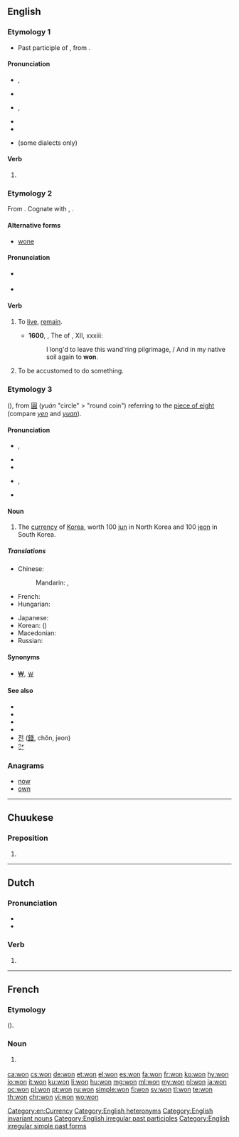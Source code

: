 {{also|Won|wón|woń}}
==English==
{{wikipedia}}

===Etymology 1===
* Past participle of {{term|win}}, from {{etyl|ang|en}} {{term|winnan|lang=ang}}.

====Pronunciation====
* {{a|UK}} {{enPR|wŭn}}, {{IPA|/wʌn/|lang=en}}
* {{rhymes|ʌn|lang=en}}
* {{a|US}} {{enPR|wän|wŭn}}, {{IPA|/wɑn/|/wʌn/|lang=en}}
* {{audio|en-us-won.ogg|Audio (US)|lang=en}}
* {{rhymes|ʌn|lang=en}}
* {{homophones|lang=en|one}} (some dialects only)

====Verb====
{{head|en|verb form}}

# {{en-past of|win}}
<!--do not add translations here; add them to the conjugations of the translations of the infinitive "win"-->

===Etymology 2===
From {{etyl|ang|en}} {{term|wunian|lang=ang}}. Cognate with {{etyl|nl|-}} {{term|wonen|lang=nl}}, {{etyl|de|-}} {{term|wohnen|lang=de}}.

====Alternative forms====
* [[wone]]

====Pronunciation====
* {{a|UK}} {{IPA|/wɒn/|lang=en}}
* {{homophones|lang=en|one}}

====Verb====
{{en-verb|d}}

# {{label|en|archaic|or|obsolete|regional}} To [[live]], [[remain]].
#* '''1600''', {{w|Edward Fairfax}}, The ''{{w|Jerusalem Delivered}}'' of {{w|Torquato Tasso|Tasso}}, XII, xxxiii:
#*: I long'd to leave this wand'ring pilgrimage, / And in my native soil again to '''won'''.
# {{label|en|archaic|or|obsolete|regional}} To be accustomed to do something.

===Etymology 3===
{{etyl|ko|en}} {{term|lang=ko|원|sc=Hang}} ({{term|圓|sc=Hang|lang=ko}}), from {{etyl|cmn|en}} [[圓]] (''yuán'' "circle" > "round coin") referring to the [[piece of eight]] (compare ''[[yen]]'' and ''[[yuan]]'').

====Pronunciation====
* {{a|RP}} {{enPR|wŏn}}, {{IPA|/wɒn/|lang=en}}
* {{rhymes|ɒn|lang=en}}
* {{homophones|lang=en|one}}
* {{a|US}} {{enPR|wän}}, {{IPA|/wɑn/|lang=en}}
* {{rhymes|ɑn|lang=en}}

====Noun====
{{en-noun|won}}

# The [[currency]] of [[Korea]], worth 100 [[jun]] in North Korea and 100 [[jeon]] in South Korea.

=====Translations=====
{{trans-top|currency of Korea}}
* Chinese:
*: Mandarin: {{t+|cmn|韓圓|sc=Hani}}, {{t|cmn|韩圆|tr=Hán yuán|sc=Hani}}
* French: {{t+|fr|won}}
* Hungarian: {{t+|hu|von}}
{{trans-mid}}
* Japanese: {{t|ja|ウォン|tr=won}}
* Korean: {{t+|ko|원|tr=won}} ({{t+|ko|圓}})
* Macedonian: {{t|mk|вон|m|tr=von|sc=Cyrl}}
* Russian: {{t+|ru|во́на|f}}
{{trans-bottom}}

====Synonyms====
* [[₩]], [[￦]]

====See also====
* {{pedialite|North Korean won}}
* {{pedialite|South Korean won}}
* {{pedialite|Korean won}}
* {{pedialite|₩}}
* [[전]] ([[錢]], chŏn, jeon)
* [[㌆]]

===Anagrams===
* [[now#English|now]]
* [[own#English|own]]

[[Category:en:Currency]]
[[Category:English heteronyms]]
[[Category:English invariant nouns]]
[[Category:English irregular past participles]]
[[Category:English irregular simple past forms]]

----

==Chuukese==

===Preposition===
{{head|chk|preposition}}

# {{l|en|on}}

----

==Dutch==

===Pronunciation===
* {{audio|Nl-won.ogg|Audio|lang=nl}}
* {{rhymes|ɔn|lang=nl}}

===Verb===
{{nl-verb-form}}

# {{nl-verb form of|n=sg|t=past|m=ind|winnen}}

----

==French==

===Etymology===
{{etyl|ko|fr}} {{term|lang=ko|원|sc=Hang}} ({{term|圓|sc=Hang|lang=ko}}).

===Noun===
{{fr-noun|m}}

# {{l|en|won}} {{gloss|unit of currency}}

[[ca:won]]
[[cs:won]]
[[de:won]]
[[et:won]]
[[el:won]]
[[es:won]]
[[fa:won]]
[[fr:won]]
[[ko:won]]
[[hy:won]]
[[io:won]]
[[it:won]]
[[ku:won]]
[[li:won]]
[[hu:won]]
[[mg:won]]
[[ml:won]]
[[my:won]]
[[nl:won]]
[[ja:won]]
[[oc:won]]
[[pl:won]]
[[pt:won]]
[[ru:won]]
[[simple:won]]
[[fi:won]]
[[sv:won]]
[[tl:won]]
[[te:won]]
[[th:won]]
[[chr:won]]
[[vi:won]]
[[wo:won]]